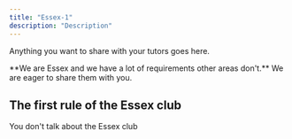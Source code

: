 ```yaml
---
title: "Essex-1"
description: "Description"
---
```


Anything you want to share with your tutors goes here.

<Info>
  **We are Essex and we have a lot of requirements other areas don't.** We are eager to share them with you.
</Info>

## The first rule of the Essex club
You don't talk about the Essex club

